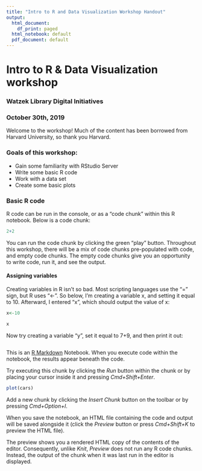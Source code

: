 ```yaml
---
title: "Intro to R and Data Visualization Workshop Handout"
output:
  html_document:
    df_print: paged
  html_notebook: default
  pdf_document: default
---
```


# Intro to R & Data Visualization workshop

### Watzek Library Digital Initiatives
### October 30th, 2019

Welcome to the workshop! Much of the content has been borrowed from Harvard University, so thank you Harvard.

### Goals of this workshop:

* Gain some familiarity with RStudio Server
* Write some basic R code
* Work with a data set
* Create some basic plots


### Basic R code

R code can be run in the console, or as a "code chunk" within this R notebook. Below is a code chunk:

```r
2+2
```

You can run the code chunk by clicking the green "play" button. Throughout this workshop, there will be a mix of code chunks pre-populated with code, and empty code chunks. The empty code chunks give you an opportunity to write code, run it, and see the output.

#### Assigning variables

Creating variables in R isn't so bad. Most scripting languages use the "=" sign, but R uses "<-". So below, I'm creating a variable x, and setting it equal to 10. Afterward, I entered "x", which should output the value of x:

```r
x<-10

x
```

Now try creating a variable "y", set it equal to 7+9, and then print it out:
```r


```




This is an [R Markdown](http://rmarkdown.rstudio.com) Notebook. When you execute code within the notebook, the results appear beneath the code. 

Try executing this chunk by clicking the *Run* button within the chunk or by placing your cursor inside it and pressing *Cmd+Shift+Enter*. 

```r
plot(cars)
```

Add a new chunk by clicking the *Insert Chunk* button on the toolbar or by pressing *Cmd+Option+I*.

When you save the notebook, an HTML file containing the code and output will be saved alongside it (click the *Preview* button or press *Cmd+Shift+K* to preview the HTML file). 

The preview shows you a rendered HTML copy of the contents of the editor. Consequently, unlike *Knit*, *Preview* does not run any R code chunks. Instead, the output of the chunk when it was last run in the editor is displayed.

